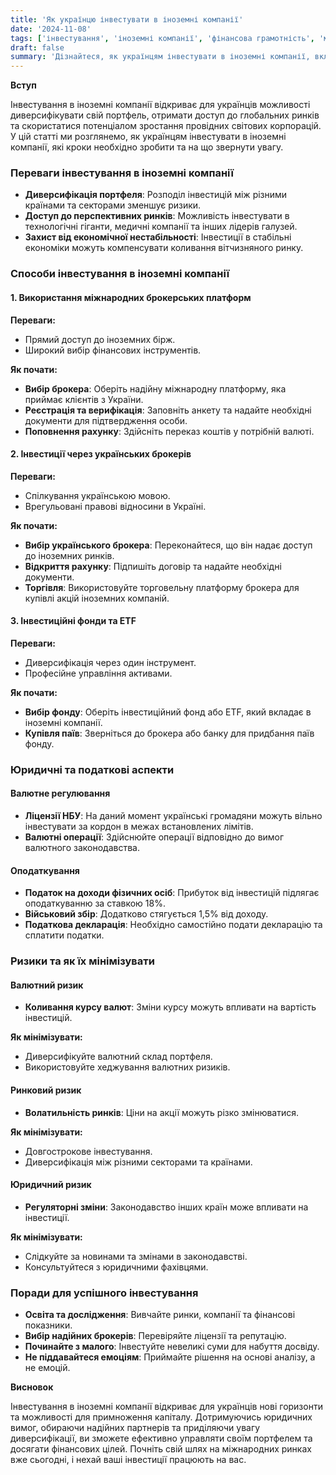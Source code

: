 ```yaml
---
title: 'Як українцю інвестувати в іноземні компанії'
date: '2024-11-08'
tags: ['інвестування', 'іноземні компанії', 'фінансова грамотність', 'міжнародні інвестиції']
draft: false
summary: 'Дізнайтеся, як українцям інвестувати в іноземні компанії, включаючи способи доступу до міжнародних ринків, юридичні аспекти та поради для успішного інвестування за кордоном.'
---
```


**Вступ**

Інвестування в іноземні компанії відкриває для українців можливості диверсифікувати свій портфель, отримати доступ до глобальних ринків та скористатися потенціалом зростання провідних світових корпорацій. У цій статті ми розглянемо, як українцям інвестувати в іноземні компанії, які кроки необхідно зробити та на що звернути увагу.

### Переваги інвестування в іноземні компанії

- **Диверсифікація портфеля**: Розподіл інвестицій між різними країнами та секторами зменшує ризики.
- **Доступ до перспективних ринків**: Можливість інвестувати в технологічні гіганти, медичні компанії та інших лідерів галузей.
- **Захист від економічної нестабільності**: Інвестиції в стабільні економіки можуть компенсувати коливання вітчизняного ринку.

### Способи інвестування в іноземні компанії

#### 1. Використання міжнародних брокерських платформ

**Переваги:**

- Прямий доступ до іноземних бірж.
- Широкий вибір фінансових інструментів.

**Як почати:**

- **Вибір брокера**: Оберіть надійну міжнародну платформу, яка приймає клієнтів з України.
- **Реєстрація та верифікація**: Заповніть анкету та надайте необхідні документи для підтвердження особи.
- **Поповнення рахунку**: Здійсніть переказ коштів у потрібній валюті.

#### 2. Інвестиції через українських брокерів

**Переваги:**

- Спілкування українською мовою.
- Врегульовані правові відносини в Україні.

**Як почати:**

- **Вибір українського брокера**: Переконайтеся, що він надає доступ до іноземних ринків.
- **Відкриття рахунку**: Підпишіть договір та надайте необхідні документи.
- **Торгівля**: Використовуйте торговельну платформу брокера для купівлі акцій іноземних компаній.

#### 3. Інвестиційні фонди та ETF

**Переваги:**

- Диверсифікація через один інструмент.
- Професійне управління активами.

**Як почати:**

- **Вибір фонду**: Оберіть інвестиційний фонд або ETF, який вкладає в іноземні компанії.
- **Купівля паїв**: Зверніться до брокера або банку для придбання паїв фонду.

### Юридичні та податкові аспекти

#### Валютне регулювання

- **Ліцензії НБУ**: На даний момент українські громадяни можуть вільно інвестувати за кордон в межах встановлених лімітів.
- **Валютні операції**: Здійснюйте операції відповідно до вимог валютного законодавства.

#### Оподаткування

- **Податок на доходи фізичних осіб**: Прибуток від інвестицій підлягає оподаткуванню за ставкою 18%.
- **Військовий збір**: Додатково стягується 1,5% від доходу.
- **Податкова декларація**: Необхідно самостійно подати декларацію та сплатити податки.

### Ризики та як їх мінімізувати

#### Валютний ризик

- **Коливання курсу валют**: Зміни курсу можуть впливати на вартість інвестицій.

**Як мінімізувати:**

- Диверсифікуйте валютний склад портфеля.
- Використовуйте хеджування валютних ризиків.

#### Ринковий ризик

- **Волатильність ринків**: Ціни на акції можуть різко змінюватися.

**Як мінімізувати:**

- Довгострокове інвестування.
- Диверсифікація між різними секторами та країнами.

#### Юридичний ризик

- **Регуляторні зміни**: Законодавство інших країн може впливати на інвестиції.

**Як мінімізувати:**

- Слідкуйте за новинами та змінами в законодавстві.
- Консультуйтеся з юридичними фахівцями.

### Поради для успішного інвестування

- **Освіта та дослідження**: Вивчайте ринки, компанії та фінансові показники.
- **Вибір надійних брокерів**: Перевіряйте ліцензії та репутацію.
- **Починайте з малого**: Інвестуйте невеликі суми для набуття досвіду.
- **Не піддавайтеся емоціям**: Приймайте рішення на основі аналізу, а не емоцій.

**Висновок**

Інвестування в іноземні компанії відкриває для українців нові горизонти та можливості для примноження капіталу. Дотримуючись юридичних вимог, обираючи надійних партнерів та приділяючи увагу диверсифікації, ви зможете ефективно управляти своїм портфелем та досягати фінансових цілей. Почніть свій шлях на міжнародних ринках вже сьогодні, і нехай ваші інвестиції працюють на вас.
